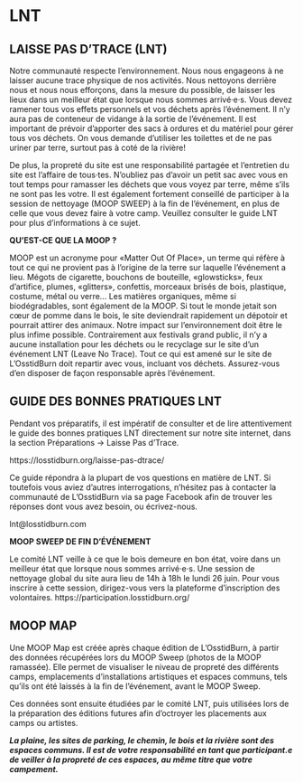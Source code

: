 # LNT {-}


<h2><span> LAISSE PAS D'TRACE (LNT) </span></h2> 


Notre communauté respecte l'environnement. Nous nous engageons à ne laisser aucune trace physique de nos activités. Nous nettoyons derrière nous et nous nous efforçons, dans la mesure du possible, de laisser les lieux dans un meilleur état que lorsque nous sommes arrivé·e·s. Vous devez ramener tous vos effets personnels et vos déchets après l'événement. Il n'y aura pas de conteneur de vidange à la sortie de l'événement. Il est important de prévoir d'apporter des sacs à ordures et du matériel pour gérer tous vos déchets. On vous demande d'utiliser les toilettes et de ne pas uriner par terre, surtout pas à coté de la rivière!


De plus, la propreté du site est une responsabilité partagée et l'entretien du site est l'affaire de tous·tes. N'oubliez pas d'avoir un petit sac avec vous en tout temps pour ramasser les déchets que vous voyez par terre, même s'ils ne sont pas les votre. Il est également fortement conseillé de participer à la session de nettoyage (MOOP SWEEP) à la fin de l'événement, en plus de celle que vous devez faire à votre camp. Veuillez consulter le guide LNT pour plus d'informations à ce sujet.


**QU'EST-CE QUE LA MOOP ?**

MOOP est un acronyme pour «Matter Out Of Place», un terme qui réfère à tout ce qui ne provient pas à l’origine de la terre sur laquelle l’événement a lieu. 
Mégots de cigarette, bouchons de bouteille, «glowsticks», feux d’artifice, plumes, «glitters», confettis, morceaux brisés de bois, plastique, costume, métal ou verre…
Les matières organiques, même si biodégradables, sont également de la MOOP. Si tout le monde jetait son cœur de pomme dans le bois, le site deviendrait rapidement un dépotoir et pourrait attirer des animaux. Notre impact sur l’environnement doit être le plus infime possible.
Contrairement aux festivals grand public, il n’y a aucune installation pour les déchets ou le recyclage sur le site d’un événement LNT (Leave No Trace). Tout ce qui est amené sur le site de L’OsstidBurn doit repartir avec vous, incluant vos déchets. Assurez-vous d’en disposer de façon responsable après l’événement.

<h2><span>GUIDE DES BONNES PRATIQUES LNT </span></h2>

Pendant vos préparatifs, il est impératif de consulter et de lire attentivement le guide des bonnes pratiques LNT directement sur notre site internet, dans la section Préparations -> Laisse Pas d'Trace.

https://losstidburn.org/laisse-pas-dtrace/

Ce guide répondra à la plupart de vos questions en matière de LNT. Si toutefois vous aviez d’autres interrogations, n'hésitez pas à contacter la communauté de L'OsstidBurn via sa page Facebook afin de trouver les réponses dont vous avez besoin, ou écrivez-nous.

lnt@losstidburn.com 

**MOOP SWEEP DE FIN D'ÉVÉNEMENT**

Le comité LNT veille à ce que le bois demeure en bon état, voire dans un meilleur état que lorsque nous sommes arrivé·e·s. 
Une session de nettoyage global du site aura lieu de 14h à 18h le lundi 26 juin. Pour vous inscrire à cette session, dirigez-vous vers la plateforme d’inscription des volontaires.
https://participation.losstidburn.org/

<h2><span>MOOP MAP</span></h2>

Une MOOP Map est créée après chaque édition de L’OsstidBurn, à partir des données récupérées lors du MOOP Sweep (photos de la MOOP ramassée). Elle permet de visualiser le niveau de propreté des différents camps, emplacements d’installations artistiques et espaces communs, tels qu’ils ont été laissés à la fin de l’événement, avant le MOOP Sweep.

Ces données sont ensuite étudiées par le comité LNT, puis utilisées lors de la préparation des éditions futures afin d’octroyer les placements aux camps ou artistes.

**_La plaine, les sites de parking, le chemin, le bois et la rivière sont des espaces communs. Il est de votre responsabilité en tant que participant.e de veiller à la propreté de ces espaces, au même titre que votre campement._**
